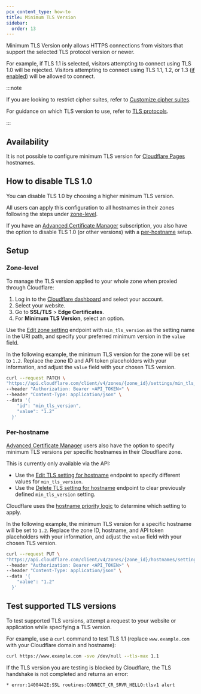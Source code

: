 ```yaml
---
pcx_content_type: how-to
title: Minimum TLS Version
sidebar:
  order: 13
---
```



Minimum TLS Version only allows HTTPS connections from visitors that support the selected TLS protocol version or newer.

For example, if TLS 1.1 is selected, visitors attempting to connect using TLS 1.0 will be rejected. Visitors attempting to connect using TLS 1.1, 1.2, or 1.3 ([if enabled](/ssl/edge-certificates/additional-options/tls-13/)) will be allowed to connect.

:::note

If you are looking to restrict cipher suites, refer to [Customize cipher suites](/ssl/edge-certificates/additional-options/cipher-suites/customize-cipher-suites/).

For guidance on which TLS version to use, refer to [TLS protocols](/ssl/reference/protocols/).

:::

## Availability

<FeatureTable id="ssl.minimum_tls" />

It is not possible to configure minimum TLS version for [Cloudflare Pages](/pages/) hostnames.

## How to disable TLS 1.0

You can disable TLS 1.0 by choosing a higher minimum TLS version.

All users can apply this configuration to all hostnames in their zones following the steps under [zone-level](#zone-level).

If you have an [Advanced Certificate Manager](/ssl/edge-certificates/advanced-certificate-manager//#advanced-certificate-manager) subscription, you also have the option to disable TLS 1.0 (or other versions) with a [per-hostname](#per-hostname) setup.

## Setup

### Zone-level

To manage the TLS version applied to your whole zone when proxied through Cloudflare:

<Tabs syncKey="dashPlusAPI"> <TabItem label="Dashboard">

1. Log in to the [Cloudflare dashboard](https://dash.cloudflare.com) and select your account.
2. Select your website.
3. Go to **SSL/TLS** > **Edge Certificates**.
4. For **Minimum TLS Version**, select an option.

</TabItem> <TabItem label="API">

Use the [Edit zone setting](/api/operations/zone-settings-edit-single-setting) endpoint with `min_tls_version` as the setting name in the URI path, and specify your preferred minimum version in the `value` field.

In the following example, the minimum TLS version for the zone will be set to `1.2`. Replace the zone ID and API token placeholders with your information, and adjust the `value` field with your chosen TLS version.

```bash
curl --request PATCH \
"https://api.cloudflare.com/client/v4/zones/{zone_id}/settings/min_tls_version" \
--header "Authorization: Bearer <API_TOKEN>" \
--header "Content-Type: application/json" \
--data '{
    "id": "min_tls_version",
    "value": "1.2"
  }'
```

</TabItem> </Tabs>

### Per-hostname

[Advanced Certificate Manager](/ssl/edge-certificates/advanced-certificate-manager/) users also have the option to specify minimum TLS versions per specific hostnames in their Cloudflare zone.

This is currently only available via the API:

- Use the [Edit TLS setting for hostname](/api/operations/per-hostname-tls-settings-put) endpoint to specify different values for `min_tls_version`.
- Use the [Delete TLS setting for hostname](/api/operations/per-hostname-tls-settings-delete) endpoint to clear previously defined `min_tls_version` setting.

Cloudflare uses the [hostname priority logic](/ssl/reference/certificate-and-hostname-priority/) to determine which setting to apply.

In the following example, the minimum TLS version for a specific hostname will be set to `1.2`. Replace the zone ID, hostname, and API token placeholders with your information, and adjust the `value` field with your chosen TLS version.

```bash
curl --request PUT \
"https://api.cloudflare.com/client/v4/zones/{zone_id}/hostnames/settings/min_tls_version/{hostname}" \
--header "Authorization: Bearer <API_TOKEN>" \
--header "Content-Type: application/json" \
--data '{
    "value": "1.2"
  }'
```

## Test supported TLS versions

To test supported TLS versions, attempt a request to your website or application while specifying a TLS version.

For example, use a `curl` command to test TLS 1.1 (replace `www.example.com` with your Cloudflare domain and hostname):

```sh
curl https://www.example.com -svo /dev/null --tls-max 1.1
```

If the TLS version you are testing is blocked by Cloudflare, the TLS handshake is not completed and returns an error:

`* error:1400442E:SSL routines:CONNECT_CR_SRVR_HELLO:tlsv1 alert`
